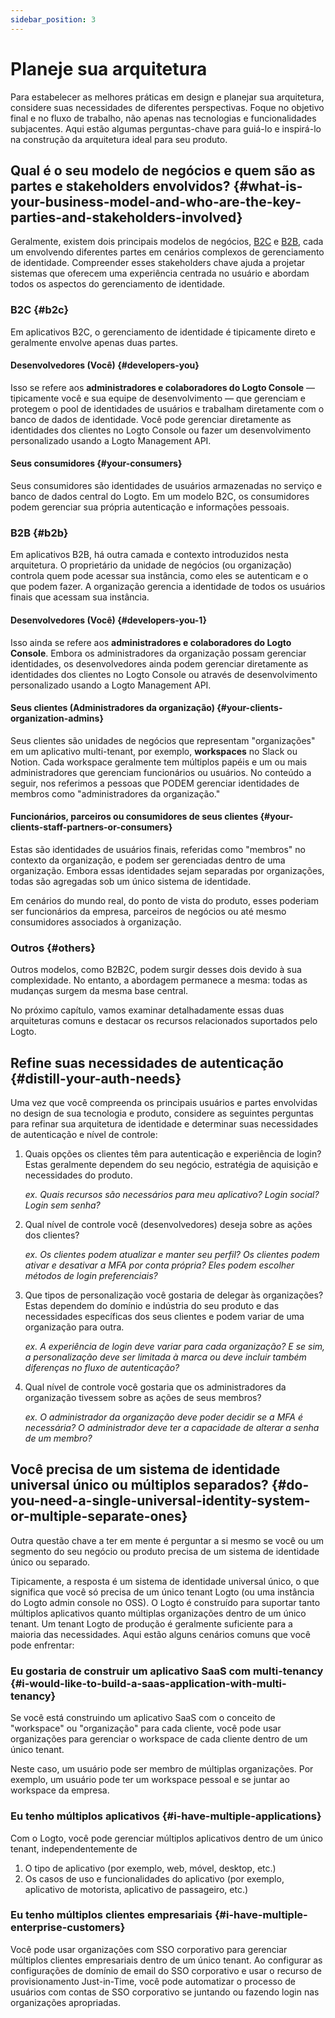 ```yaml
---
sidebar_position: 3
---
```


# Planeje sua arquitetura

Para estabelecer as melhores práticas em design e planejar sua arquitetura, considere suas necessidades de diferentes perspectivas. Foque no objetivo final e no fluxo de trabalho, não apenas nas tecnologias e funcionalidades subjacentes. Aqui estão algumas perguntas-chave para guiá-lo e inspirá-lo na construção da arquitetura ideal para seu produto.

## Qual é o seu modelo de negócios e quem são as partes e stakeholders envolvidos? \{#what-is-your-business-model-and-who-are-the-key-parties-and-stakeholders-involved}

Geralmente, existem dois principais modelos de negócios, [B2C](/introduction/plan-your-architecture/b2c) e [B2B](/introduction/plan-your-architecture/b2b), cada um envolvendo diferentes partes em cenários complexos de gerenciamento de identidade. Compreender esses stakeholders chave ajuda a projetar sistemas que oferecem uma experiência centrada no usuário e abordam todos os aspectos do gerenciamento de identidade.

### B2C \{#b2c}

Em aplicativos B2C, o gerenciamento de identidade é tipicamente direto e geralmente envolve apenas duas partes.

#### Desenvolvedores (Você) \{#developers-you}

Isso se refere aos **administradores e colaboradores do Logto Console** — tipicamente você e sua equipe de desenvolvimento — que gerenciam e protegem o pool de identidades de usuários e trabalham diretamente com o banco de dados de identidade. Você pode gerenciar diretamente as identidades dos clientes no Logto Console ou fazer um desenvolvimento personalizado usando a Logto Management API.

#### Seus consumidores \{#your-consumers}

Seus consumidores são identidades de usuários armazenadas no serviço e banco de dados central do Logto. Em um modelo B2C, os consumidores podem gerenciar sua própria autenticação e informações pessoais.

### B2B \{#b2b}

Em aplicativos B2B, há outra camada e contexto introduzidos nesta arquitetura. O proprietário da unidade de negócios (ou organização) controla quem pode acessar sua instância, como eles se autenticam e o que podem fazer. A organização gerencia a identidade de todos os usuários finais que acessam sua instância.

#### Desenvolvedores (Você) \{#developers-you-1}

Isso ainda se refere aos **administradores e colaboradores do Logto Console**. Embora os administradores da organização possam gerenciar identidades, os desenvolvedores ainda podem gerenciar diretamente as identidades dos clientes no Logto Console ou através de desenvolvimento personalizado usando a Logto Management API.

#### Seus clientes (Administradores da organização) \{#your-clients-organization-admins}

Seus clientes são unidades de negócios que representam "organizações" em um aplicativo multi-tenant, por exemplo, **workspaces** no Slack ou Notion. Cada workspace geralmente tem múltiplos papéis e um ou mais administradores que gerenciam funcionários ou usuários. No conteúdo a seguir, nos referimos a pessoas que PODEM gerenciar identidades de membros como "administradores da organização."

#### Funcionários, parceiros ou consumidores de seus clientes \{#your-clients-staff-partners-or-consumers}

Estas são identidades de usuários finais, referidas como "membros" no contexto da organização, e podem ser gerenciadas dentro de uma organização. Embora essas identidades sejam separadas por organizações, todas são agregadas sob um único sistema de identidade.

Em cenários do mundo real, do ponto de vista do produto, esses poderiam ser funcionários da empresa, parceiros de negócios ou até mesmo consumidores associados à organização.

### Outros \{#others}

Outros modelos, como B2B2C, podem surgir desses dois devido à sua complexidade. No entanto, a abordagem permanece a mesma: todas as mudanças surgem da mesma base central.

No próximo capítulo, vamos examinar detalhadamente essas duas arquiteturas comuns e destacar os recursos relacionados suportados pelo Logto.

## Refine suas necessidades de autenticação \{#distill-your-auth-needs}

Uma vez que você compreenda os principais usuários e partes envolvidas no design de sua tecnologia e produto, considere as seguintes perguntas para refinar sua arquitetura de identidade e determinar suas necessidades de autenticação e nível de controle:

1. Quais opções os clientes têm para autenticação e experiência de login? Estas geralmente dependem do seu negócio, estratégia de aquisição e necessidades do produto.

   _ex. Quais recursos são necessários para meu aplicativo? Login social? Login sem senha?_

2. Qual nível de controle você (desenvolvedores) deseja sobre as ações dos clientes?

   _ex. Os clientes podem atualizar e manter seu perfil? Os clientes podem ativar e desativar a MFA por conta própria? Eles podem escolher métodos de login preferenciais?_

3. Que tipos de personalização você gostaria de delegar às organizações? Estas dependem do domínio e indústria do seu produto e das necessidades específicas dos seus clientes e podem variar de uma organização para outra.

   _ex. A experiência de login deve variar para cada organização? E se sim, a personalização deve ser limitada à marca ou deve incluir também diferenças no fluxo de autenticação?_

4. Qual nível de controle você gostaria que os administradores da organização tivessem sobre as ações de seus membros?

   _ex. O administrador da organização deve poder decidir se a MFA é necessária? O administrador deve ter a capacidade de alterar a senha de um membro?_

## Você precisa de um sistema de identidade universal único ou múltiplos separados? \{#do-you-need-a-single-universal-identity-system-or-multiple-separate-ones}

Outra questão chave a ter em mente é perguntar a si mesmo se você ou um segmento do seu negócio ou produto precisa de um sistema de identidade único ou separado.

Tipicamente, a resposta é um sistema de identidade universal único, o que significa que você só precisa de um único tenant Logto (ou uma instância do Logto admin console no OSS). O Logto é construído para suportar tanto múltiplos aplicativos quanto múltiplas organizações dentro de um único tenant. Um tenant Logto de produção é geralmente suficiente para a maioria das necessidades. Aqui estão alguns cenários comuns que você pode enfrentar:

### Eu gostaria de construir um aplicativo SaaS com multi-tenancy \{#i-would-like-to-build-a-saas-application-with-multi-tenancy}

Se você está construindo um aplicativo SaaS com o conceito de "workspace" ou "organização" para cada cliente, você pode usar organizações para gerenciar o workspace de cada cliente dentro de um único tenant.

Neste caso, um usuário pode ser membro de múltiplas organizações. Por exemplo, um usuário pode ter um workspace pessoal e se juntar ao workspace da empresa.

### Eu tenho múltiplos aplicativos \{#i-have-multiple-applications}

Com o Logto, você pode gerenciar múltiplos aplicativos dentro de um único tenant, independentemente de

1. O tipo de aplicativo (por exemplo, web, móvel, desktop, etc.)
2. Os casos de uso e funcionalidades do aplicativo (por exemplo, aplicativo de motorista, aplicativo de passageiro, etc.)

### Eu tenho múltiplos clientes empresariais \{#i-have-multiple-enterprise-customers}

Você pode usar organizações com SSO corporativo para gerenciar múltiplos clientes empresariais dentro de um único tenant. Ao configurar as configurações de domínio de email do SSO corporativo e usar o recurso de provisionamento Just-in-Time, você pode automatizar o processo de usuários com contas de SSO corporativo se juntando ou fazendo login nas organizações apropriadas.
